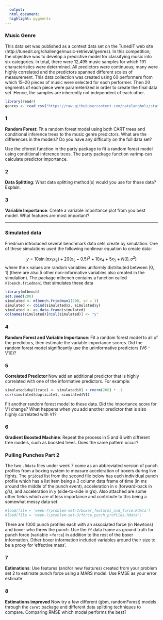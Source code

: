```yaml
---
  output: 
  html_document: 
  highlight: pygments
---
```



  
### Music Genre
  This data set was published as a contest data set on the TunedIT web site (http://tunedit.org/challenge/music-retrieval/genres). In this competition, the objective was to develop a predictive model for classifying music into six categories. In total, there were 12,495 music samples for which 191 characteristics were determined. All predictors were continuous; many were highly correlated and the predictors spanned different scales of measurement. This data collection was created using 60 performers from which 15–20 pieces of music were selected for each performer. Then 20 segments of each piece were parameterized in order to create the final data set. Hence, the samples are inherently not independent of each other.

```r
library(readr)
genres <- read_csv("https://raw.githubusercontent.com/natelangholz/stat412-advancedregression/master/week-7/problem-set-3/genresTrain.csv")
```

### 1
**Random Forest**: Fit a random forest model using both CART trees and conditional inference trees to the music genre predictors. What are the differences in the models? Do you have any difficulty on the full data set? 

Use the cforest function in the party package to fit a random forest model using conditional inference trees. The party package function varimp can calculate predictor importance. 

### 2
**Data Splitting**: What data splitting method(s) would you use for these data? Explain.

### 3
**Variable Importance**: Create a variable importance plot from you best model. What features are most important?

  * * *
  
### Simulated data
Friedman introduced several benchmark data sets create by simulation. One of these simulations used the following nonlinear equation to create data:

$$y = 10\sin(πx_1x_2)+20(x_3 −0.5)^2 +10x_4 +5x_5 +N(0,σ^2)$$
where the x values are random variables uniformly distributed between [0, 1] (there are also 5 other non-informative variables also created in the simulation). The package mlbench contains a function called `mlbench.friedman1` that simulates these data
```r
library(mlbench)
set.seed(200)
simulated <- mlbench.friedman1(200, sd = 1)
simulated <- cbind(simulated$x, simulated$y)
simulated <- as.data.frame(simulated)
colnames(simulated)[ncol(simulated)] <- "y"
```
  
### 4
**Random Forest and Variable Importance**:  Fit a random forest model to all of the predictors, then estimate the variable importance scores. Did the random forest model significantly use the uninformative predictors (V6 – V10)?

### 5
**Correlated Predictor**:Now add an additional predictor that is highly correlated with one of the informative predictors. For example:

```r
simulated$duplicate1 <- simulated$V1 + rnorm(200) * .1
cor(simulated$duplicate1, simulated$V1)
```

Fit another random forest model to these data. Did the importance score for V1 change? What happens when you add another predictor that is also highly correlated with V1?

### 6
**Gradient Boosted Machine**: Repeat the process in 5 and 6 with different tree models, such as boosted trees. Does the same pattern occur? 
  
  
### Pulling Punches Part 2

The two `.Rdata` files under week 7 come as an abbreviated version of punch profiles from a boxing system to measure acceleration of boxers during live fights. The `gridded` list from the second file below has each individual punch profile which has a list item being a 3 column data frame of time (in ms around the middle of the punch event), acceleration in x (forward-back in g's), and acceleration in y (side-to-side in g's). Also attached are some other fields which are of less importance and contribute to this being a somewhat messy data set.

```r
#load(file = 'week-7/problem-set-3/boxer_features_and_force.Rdata')
#load(file = 'week-7/problem-set-3/force_punch_profiles.Rdata')
```

There are 1000 punch profiles each with an associated force (in Newtons) and boxer who threw the punch. Use the `ff` data frame as ground truth for punch force (variable =`force`) in addition to the rest of the boxer information. Other boxer information included variables around their size to be a proxy for 'effective mass'.

### 7
**Estimations**: Use features (and/or new features) created from your problem set 2 to estimate punch force using a MARS model. Use RMSE as your error estimate

### 8
**Estimations improved** Now try a few different (gbm, randomForest) models through the `caret` package and different data splitting techniques to compare. Comparing RMSE which model performs the best?






